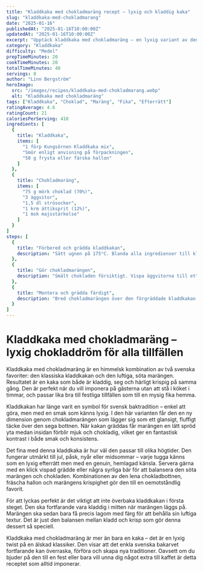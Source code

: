 ```yaml
---
title: "Kladdkaka med chokladmaräng recept – lyxig och kladdig kaka"
slug: "kladdkaka-med-chokladmarang"
date: "2025-01-16"
publishedAt: "2025-01-16T10:00:00Z"
updatedAt: "2025-01-16T10:00:00Z"
excerpt: "Upptäck kladdkaka med chokladmaräng – en lyxig variant av den klassiska kladdkakan med seg chokladbotten och krispig maräng. Enkel att baka och perfekt till fest eller fika."
category: "Kladdkaka"
difficulty: "Medel"
prepTimeMinutes: 20
cookTimeMinutes: 20
totalTimeMinutes: 40
servings: 8
author: "Linn Bergström"
heroImage:
  src: "/images/recipes/kladdkaka-med-chokladmarang.webp"
  alt: "Kladdkaka med chokladmaräng"
tags: ["Kladdkaka", "Choklad", "Maräng", "Fika", "Efterrätt"]
ratingAverage: 4.6
ratingCount: 21
caloriesPerServing: 410
ingredients: [
  {
    title: "Kladdkaka",
    items: [
      "1 förp Kungsörnen Kladdkaka mix",
      "Smör enligt anvisning på förpackningen",
      "50 g frysta eller färska hallon"
    ]
  },
  {
    title: "Chokladmaräng",
    items: [
      "75 g mörk choklad (70%)",
      "3 äggvitor",
      "1,5 dl strösocker",
      "1 krm ättiksprit (12%)",
      "1 msk majsstärkelse"
    ]
  }
]
steps: [
  {
    title: "Förbered och grädda kladdkakan",
    description: "Sätt ugnen på 175°C. Blanda alla ingredienser till kladdkakan enligt anvisning och häll smeten i en smord form med löstagbar kant, ca 24 cm i diameter. Tryck ner hallonen i smeten och grädda mitt i ugnen i cirka 10 minuter tills kakan är kladdig i mitten. Låt svalna i 15 minuter."
  },
  {
    title: "Gör chokladmarängen",
    description: "Smält chokladen försiktigt. Vispa äggvitorna till ett fast skum och tillsätt sockret lite i taget. Tillsätt ättikan och vispa till en glansig, fast maräng. Vänd ner majsstärkelsen och den smälta chokladen försiktigt."
  },
  {
    title: "Montera och grädda färdigt",
    description: "Bred chokladmarängen över den förgräddade kladdkakan och grädda ytterligare 10–15 minuter tills marängen fått lätt gyllenbrun färg. Låt kakan svalna innan servering."
  }
]
---
```


# Kladdkaka med chokladmaräng – lyxig chokladdröm för alla tillfällen

Kladdkaka med chokladmaräng är en himmelsk kombination av två svenska favoriter: den klassiska kladdkakan och den luftiga, söta marängen. Resultatet är en kaka som både är kladdig, seg och härligt krispig på samma gång. Den är perfekt när du vill imponera på gästerna utan att stå i köket i timmar, och passar lika bra till festliga tillfällen som till en mysig fika hemma.

Kladdkakan har länge varit en symbol för svensk baktradition – enkel att göra, men med en smak som känns lyxig. I den här varianten får den en ny dimension genom chokladmarängen som lägger sig som ett glansigt, fluffigt täcke över den sega bottnen. När kakan gräddas får marängen en lätt spröd yta medan insidan förblir mjuk och chokladig, vilket ger en fantastisk kontrast i både smak och konsistens.

Det fina med denna kladdkaka är hur väl den passar till olika högtider. Den fungerar utmärkt till jul, påsk, nyår eller midsommar – varje tugga känns som en lyxig efterrätt men med en genuin, hemlagad känsla. Servera gärna med en klick vispad grädde eller några syrliga bär för att balansera den söta marängen och chokladen. Kombinationen av den lena chokladbottnen, fräscha hallon och marängens krispighet gör den till en oemotståndlig favorit.

För att lyckas perfekt är det viktigt att inte överbaka kladdkakan i första steget. Den ska fortfarande vara kladdig i mitten när marängen läggs på. Marängen ska sedan bara få precis lagom med färg för att behålla sin luftiga textur. Det är just den balansen mellan kladd och krisp som gör denna dessert så speciell. 

Kladdkaka med chokladmaräng är mer än bara en kaka – det är en lyxig twist på en älskad klassiker. Den visar att det enkla svenska bakarvet fortfarande kan överraska, förföra och skapa nya traditioner. Oavsett om du bjuder på den till en fest eller bara vill unna dig något extra till kaffet är detta receptet som alltid imponerar.
